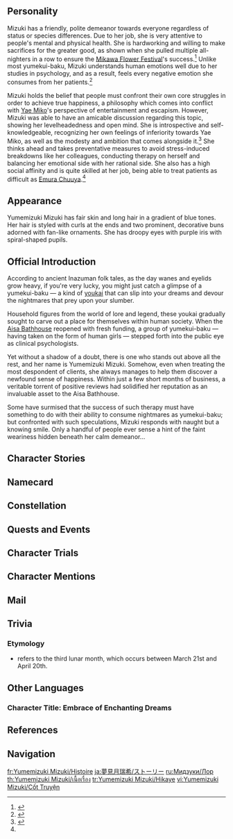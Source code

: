 {{CharacterTabs}}
{{Quote|A [[yumekui-baku]], who also happens to be a clinical psychologist and a major shareholder of [[Aisa Bathhouse]]. If you ever find yourself gripped by seemingly insurmountable anxiety, she will surely be able to offer you the help you so need.|Description from the Official Website<ref>Official Genshin Impact Website: [https://genshin.hoyoverse.com/en/character/inazuma?char=15 Yumemizuki Mizuki]</ref>}}

==Personality==
{{Quote|A shareholder of Aisa Bathhouse, a baku, and a clinical psychologist. Dedicated to the dispersal of nightmares, and to bringing people peace of mind.|In-game character attributes and profile page text}}
Mizuki has a friendly, polite demeanor towards everyone regardless of status or species differences. Due to her job, she is very attentive to people's mental and physical health. She is hardworking and willing to make sacrifices for the greater good, as shown when she pulled multiple all-nighters in a row to ensure the [[Mikawa Flower Festival]]'s success.<ref>{{Ref/Quest|As Though Beholding Illusions}}</ref> Unlike most yumekui-baku, Mizuki understands human emotions well due to her studies in psychology, and as a result, feels every negative emotion she consumes from her patients.<ref name="crisis">{{Ref/Quest|Crisis at the Aisa Bathhouse}}</ref>

Mizuki holds the belief that people must confront their own core struggles in order to achieve true happiness, a philosophy which comes into conflict with [[Yae Miko]]'s perspective of entertainment and escapism. However, Mizuki was able to have an amicable discussion regarding this topic, showing her levelheadedness and open mind. She is introspective and self-knowledgeable, recognizing her own feelings of inferiority towards Yae Miko, as well as the modesty and ambition that comes alongside it.<ref>{{Ref/Quest|Afterword (Dream Eater's Melancholia)}}</ref> She thinks ahead and takes preventative measures to avoid stress-induced breakdowns like her colleagues, conducting therapy on herself and balancing her emotional side with her rational side. She also has a high social affinity and is quite skilled at her job, being able to treat patients as difficult as [[Emura Chuuya]].<ref name="crisis"/>

==Appearance==
{{See also|Dawnbreath Dreambelle}}
<!-- Keep appearance section short and concise. Limit to 3-4 sentences. Outfits should be described on the outfit pages. -->
Yumemizuki Mizuki has fair skin and long hair in a gradient of blue tones. Her hair is styled with curls at the ends and two prominent, decorative buns adorned with fan-like ornaments. She has droopy eyes with purple iris with spiral-shaped pupils.

==Official Introduction==
<!-- Article from Hoyolab -->
{{Official Introduction
|title     = Clouds of doubt depart, moonlight amidst dreams unveiled, to grace dreamers' hearts.
|link      = https://www.hoyolab.com/article/36178015
|character = Yumemizuki Mizuki
}}
{{Quote|Hmm, how to describe this old friend of mine... Well, she's an intriguing one, but 'cute' isn't exactly the word I'd go for. Being the finest clinical psychologist in all of [[Inazuma]], she has a remarkable talent for reading others' minds. Yet when it comes to her own, she keeps it so tightly sealed that even I struggle to fathom what she's thinking. If you ever have the pleasure of meeting her, why don't you try guessing for yourself?|[[Yae Miko]]}}

According to ancient Inazuman folk tales, as the day wanes and eyelids grow heavy, if you're very lucky, you might just catch a glimpse of a yumekui-baku &mdash; a kind of [[youkai]] that can slip into your dreams and devour the nightmares that prey upon your slumber.

Household figures from the world of lore and legend, these youkai gradually sought to carve out a place for themselves within human society. When the [[Aisa Bathhouse]] reopened with fresh funding, a group of yumekui-baku &mdash; having taken on the form of human girls &mdash; stepped forth into the public eye as clinical psychologists.

Yet without a shadow of a doubt, there is one who stands out above all the rest, and her name is Yumemizuki Mizuki. Somehow, even when treating the most despondent of clients, she always manages to help them discover a newfound sense of happiness. Within just a few short months of business, a veritable torrent of positive reviews had solidified her reputation as an invaluable asset to the Aisa Bathhouse.

Some have surmised that the success of such therapy must have something to do with their ability to consume nightmares as yumekui-baku; but confronted with such speculations, Mizuki responds with naught but a knowing smile. Only a handful of people ever sense a hint of the faint weariness hidden beneath her calm demeanor...

==Character Stories==
{{Character Story
|title1        = Character Details
|text1         = <p>Mention the Aisa Bathhouse, and for most Inazumans, the first thing that springs to mind are its artificial hot springs &mdash; inspired by those present in [[Natlan]], kitted out with imported facilities, and hailed as a "go-to destination for relaxation."</p><p>The bathhouse has recently undergone a major renovation, now offering "psychotherapy" services that have quickly won it widespread acclaim.</p><p>Enter Yumemizuki Mizuki, a clinical psychologist who, after having only recently returned to Inazuma, has quickly taken center stage. Known for her holistic approach, she utilizes a combination of the hot springs' warm and soothing waters, serene fragrances, and her own miraculous youkai powers to expel the deep-seated unease troubling her patients.</p><p>Word gradually got out that this woman &mdash; or rather, yumekui-baku in a woman's form &mdash; was actually the Aisa Bathhouse's major shareholder; not only the core founding investor, but also the decision-maker behind its recent renovation.</p><p>Yet she was nothing like your typical behind-the-scenes investor, instead showing both the professionalism of a doctor and the forbearing dedication of an ordinary employee. Immersed in her frontline duties, she meticulously consulted with every patient, diagnosing, prescribing, then administering treatments with pinpoint precision and cool-headed composure.</p><p>In this way, Mizuki rapidly made quite a name for herself among those tormented by persistent nightmares.</p><p>The elderly, perhaps, might remember hearing bedtime stories about yumekui-baku in their childhood &mdash; and among them, funnily enough, the name of Yumemizuki Mizuki in particular would no doubt ring a bell.</p><p>Mizuki's peaceful and carefree demeanor, however, make it somewhat difficult for people to associate her with the youkai of those fading legends.</p><p>But the Aisa Bathhouse is only the first step in Mizuki's grand plan. Although progress has been slow, her vision is to eventually expand into a fully-fledged conglomerate, offering the people of Inazuma both comprehensive entertainment and improved mental well-being.</p><p>To this end, she continues to explore methods that go beyond simply relying upon her youkai powers &mdash; everything from mind-calming exercises to invigorating amusement parks, structured dietary plans, and even traditional games to bring joy and laughter to her patients once more.</p><p>Knowing little about Mizuki, employees who catch a glimpse of her busy schedule can't help but feel worried for her. Might their boss, clearly far more overworked than any of them, be weighed down by hidden fatigue and anxiety too?</p>
|mention1      = 

|title2        = Character Story 1
|friendship2   = 2
|quest2        = 
|other2        = 
|text2         = <p>Though it would be unfair to say that the yumekui-baku were entirely unheard of, yet compared to the likes of the [[Kitsune (Species)|kitsune]] &mdash; almost ubiquitous in lore and legend &mdash; or the gallant [[tengu]], or the fearsome and awe-inspiring [[oni]], they had never been of any particular renown.</p><p>At the great gathering known as the "[[Hyakkiyakou|Hyakumonogatari Taikai]]," the baku were little more than bit-part characters. Some would sit there in a quiet corner sipping away at their tea, while others could be found alongside fellow lesser youkai, listening respectfully to the lofty rhetoric and grandiose tales of the great and mighty. Others still might act as attendants, pouring tea and sake for refined individuals like [[Urakusai]].</p><p>For the young baku Yumemizuki Mizuki, the sole pleasure of attending those banquets back then lay in marveling at how her friend, the young kitsune Yae Miko, dazzled others with her sharp wit and ingenuity.</p><p>Watching Miko debating tirelessly with Urakusai, curled up on the shoulder of the older [[Kitsune Saiguu]], Mizuki always ended up munching through several times her usual share of snacks. Delighting in the way she dissected her opponent's arguments, Mizuki often nodded in admiration at her friend's quick thinking, even memorizing her brilliant retorts word-for-word.</p><p>The next morning, catching sight of a yawning Miko, Mizuki would eagerly approach her with a bowl of freshly-fried tofu, ready to resume their conversation from the night before.</p><p>Mizuki's near-fawning enthusiasm sometimes caught Miko quite off guard. On such occasions, she would elegantly cover her face with a flick of her fluffy tail, then quickly change the subject by saying, "Let's go grab some ramen."</p><p>Whether nose-to-bowl in front of Master Karasu's ramen stall, perched up high atop the sturdiest sakura branch on the southern slopes of [[Mt. Yougou]], or lounging on beaches bathed in the setting sun's glow, the young kitsune and the little baku were inseparable, chatting away about everything and anything.</p><p>Even the untold secrets of their deepest dreams became treasures that they shared with one another.</p><p>But as the successor to Hakushin Kitsune's bloodline, the duties that awaited Miko, and the responsibilities that growing up entailed for her, were a heavy load to bear indeed.</p><p>When Miko, then Mizuki in turn, acquired the power to take humanoid form, the two of them were swept apart by the currents of life &mdash; just like humans &mdash; each carried off to different waters of the world.</p><p>Under Kitsune Saiguu's tutelage, Miko went on to fathom profound mysteries of youkai magic, and, surrounded by the maidens of the [[Grand Narukami Shrine (Faction)|Grand Narukami Shrine]], mastered the 880 precepts of the Guuji. As the Hakushin bloodline's rising star, Miko moved through the ranks of the big, the bad, the great, and the good, solidifying her kin's standing in the world of the youkai.</p><p>Her world was like the vast sea they once gazed at together &mdash; tumultuous and ever-changing, filled with all sorts of dangers and challenges, but brimming with endless possibilities too.</p><p>Mizuki, meanwhile, slipped into an altogether quieter life. Much of her time she spent farming or weaving with her fellow baku to make ends meet, but she would also set off on patrol at fixed times, devouring nightmares for those who sought her help.</p><p>It was like she'd drifted downstream into a perfectly still lake, placid to the point of monotony.</p><p>Their outings together grew less and less frequent, until eventually, even their agreement to spend time together once a month became too difficult to keep.</p><p>Mizuki, however, felt no regret as a result of this.</p><p>After all, she still left home at exactly the same time as Miko each morning; and when Miko took the bowl of fried tofu that Mizuki had prepared for her, she still gave her that same old smile &mdash; reserved only for her closest friends.</p><p>Mizuki doubted she could bear even a tenth of Miko's responsibilities, and whenever they walked together, she felt crushed by the weight of the gazes that bore down upon them from all sides.</p><p>She was quite content to play a bit part without many lines, simply providing Miko with a sense of peace when she needed it.</p>
|mention2      = Urakusai,Yae Miko,Kitsune Saiguu

|title3        = Character Story 2
|friendship3   = 3
|quest3        = 
|other3        = 
|text3         = <p>Alas, tranquility never lasts forever.</p><p>That day came when a [[Cataclysm|dark disaster]] fell upon them all, crashing down like a crumbling rampart. Humans and youkai alike were rendered helpless beneath the weight of its evil, and the islands resounded with cries of despair.</p><p>Ill-suited for battle, the baku had no choice but to beat a hasty retreat, seeking safety in nooks and crannies of the land so unfrequented that they escaped the calamity's notice.</p><p>After the last vestiges of evil had finally been vanquished by the [[Ei|Shogun]], Mizuki and her kin returned with great trepidation, only to find that their once-thriving settlement had been reduced to ruins.</p><p>Frantic with worry, Mizuki searched far and wide for her friends, seeing only heartbreaking scenes of loss and separation everywhere she went.</p><p>Gone without a trace was the familiar figure of Kitsune Saiguu. Instead, Mizuki found Miko &mdash; eyes dim, face pale, cheeks streaked with faint trails of tears &mdash; bowed in prayer before the withered [[Sacred Sakura]].</p><p>Thus was the Miko she knew so well prematurely forced to shoulder the responsibilities that awaited her, becoming the revered Guuji Yae.</p><p>From then on, even their morning encounters became a thing of the past. Snowed under by the avalanche of recovery work, Miko had no choice but to move into the Grand Narukami Shrine, where she worked tirelessly day and night.</p><p>Soon, the yumekui-baku too found themselves swamped with relentless requests; for the shattered land of Inazuma was now strewn with the traumatized, scarred in both body and mind, humans and youkai alike.</p><p>The calamity may have been driven back for the time being, but all were haunted by the remembrance of its horrors, and these fears took root in the very depths of their dreams. Night after night, these victims were beset by waves of endless terrors, eating away at their willpower and eroding their resolve.</p><p>The residual dread was so overwhelming that even the baku elder herself proved unable to withstand it. One day, she collapsed after dispelling the nightmares of several [[Shogunate]] samurai, falling into a coma for many months. When she finally awoke, she was too frail to continue performing her duties, and so was forced to retire.</p><p>It was at this moment that the hitherto unremarkable Yumemizuki Mizuki revealed her talents unlooked-for. When she extracted the dark poison from the victims' minds, the pain she felt was excruciating &mdash; not unlike the sensation of being cut or burned. Yet clearly, this was far better than drifting off into a deep sleep that could last for months on end.</p><p>And so Mizuki became a beacon of hope for the victims, helping them free themselves from the nightmares by which they were tormented. Laden with an unbearable weight of anguish, she would stagger back each day, retreating to a secluded spot to recover in quiet solitude.</p><p>That may have been Mizuki's most trying time, as she shared every second of the victims' pain. Day and night, her vision was filled with a deep, purplish-blackness that seemed to flow and spread like blood oozing from an open wound.</p><p>Fortunately, she could draw strength from the image of her dearest friend, carved deeply into her subconscious mind. Whenever Mizuki teetered on the brink of collapse, that cherry-blossom pink always brought her back to her senses.</p><p>"As Guuji, it's {{sic|Miko}} job to help the Shogun deal with the problems of the physical world... I, too, must do my duty, and that's to help others overcome their spiritual pain!"</p><p>By reassuring herself so, Mizuki always found the strength to continue.</p><p>Yet, single-mindedly immersed in her work as she was, there was one thing she overlooked &mdash; that, in the blink of an eye, a century had flown by.</p><p>While Mizuki had been tending to her countless patients and calming the turbulence of their traumas, the Miko she once knew had steadily been shaped by the weight of her duties. More frequently, the Guuji now wore the smile of one who mocked the fleeting transience of the mortal world.</p><p>On the rare occasion that they found themselves sitting together by their old ramen stand, they repeatedly struggled to connect &mdash; the air thick with an alien silence, despite the fact that they had once been so close that they could share anything.</p><p>After much contemplation, Mizuki decided to give her friend the benefit of the doubt and came to terms with the way things had turned out.</p><p>The pain that Miko suffered during the calamity, she told herself, must have far exceeded her own. Ordinary youkai could not even begin to imagine the burdens entailed by being Guuji of the Grand Narukami Shrine.</p><p>Without adopting such pointed composure, she reasoned, Miko may have been unable to endure the relentless onslaught of challenges that had come her way.</p><p>Having experienced such different environments, it was only natural that their reflections would diverge.</p><p>At the very least, they had both done their utmost to fulfill their respective duties. The way things were now was but the outcome of having made the best possible decisions that they could have.</p><p>To rely on a familiar figure as a source of comfort, hoping she would remain forever frozen as she was in memory... Inevitably, that would only serve as a shackle for them both.</p><p>Whether they liked it or not, their carefree days were gone for good. They each had their own paths to follow, so why not do so freely without clinging to the past?</p><p>Let the memories of those bygone days stay where they belonged &mdash; safe and sound, in the depths of her inner self.</p>
|mention3      = Raiden Shogun,Ei,Kitsune Saiguu,Yae Miko

|title4        = Character Story 3
|friendship4   = 4
|quest4        = 
|other4        = 
|text4         = <p>Not all nightmares are the same. For individuals who are otherwise sound in mind and body, occasional nightmares caused by passing clouds of gloom are a natural source of nourishment for the yumekui-baku. But the nocturnal terrors of those afflicted by chronic illness or severe trauma are altogether a different animal. The baku may still consume them, even likening the experience to eating flavorless bread, yet their toxic threat remains undiminished.</p><p>Even Mizuki, the most gifted of her kind, would find herself plagued by persistent ailments if she devoured too many of the latter.</p><p>To prevent healers from succumbing to the very maladies they sought to cure, Mizuki began exploring methods beyond her natural youkai powers, seeking to detoxify such negative emotions prior to consumption.</p><p>And so, once she was certain that the dark calamity's lingering shadows had been fully suppressed, Mizuki set off for foreign lands. Her aim was to study humanity's most cutting-edge medical practices in order to develop her very own system of "clinical psychological therapy."</p><p>In [[Mondstadt]], working with the [[Adventurers' Guild]], she took on a part-time role as a "post-trauma disorder treatment consultant," gaining invaluable experience in hands-on clinical care.</p><p>In [[Liyue]], under the guidance of the physicians of [[Chenyu Vale]], she familiarized herself with various medicinal herbs that could be used to calm the mind and spirit, as well as the intricate process of cultivating and using them.</p><p>In [[Sumeru]], inspired by the local incense burners, she built upon her previous explorations of herbal medicines by devising a method of aromatic therapy, using incense as a healing aid to facilitate relaxation and sleep.</p><p>And in [[Fontaine]], she supplemented her knowledge by delving into the theoretical medical insights of the [[Fontaine Research Institute|Research Institute]]. By considering the scientific underpinnings of avant-garde cinematography, she even discovered fascinating connections between visual patterns and human psychology.</p><p>After years of study and exploration, Mizuki eventually reached her final destination &mdash; the vibrant land of the seemingly indefatigable [[People of the Springs]] in Natlan's southern regions.</p><p>Not only did the "hot spring warriors" give Mizuki the warmest of welcomes, they also showed her their courage by valiantly facing down enemies who shared the same origins as the [[Abyss|dark calamity]] that had once blighted her native land.</p><p>Of all the people she met, [[Mualani]] in particular left a lasting impression. The first time they crossed paths, Mualani had been dashing about, playing tag with a group of children, when all of a sudden she had lost her footing &mdash; at which point, she accidentally crashed straight into Mizuki, then dragged her down together into the hot spring beside them. A somewhat clumsy first impression, by any account...</p><p>Yet in the face of fearsome foes, Mualani's boundless optimism became an unshakable pillar of strength. Not only was she utterly dependable, but even after a fight, she showed no signs of the usual psychological scars that Mizuki had grown so accustomed to seeing.</p><p>Spurred on by her curiosity, Mizuki investigated further, finally concluding that &mdash; aside from sheer willpower &mdash; a balanced lifestyle was crucial to mental well-being.</p><p>Living their lives to the fullest in peacetime, brimming with energy and savoring every moment, and then stepping onto the battlefield without regrets, refreshed and ready for the fight &mdash; could this, Mizuki wondered, be the secret to the strength of Natlan's warriors?</p><p>"Play hard, fight hard, huh... Treating life's conundrums as you would challenges in a game &mdash; taking them on in a composed, timely manner."</p><p>And thus, Mizuki conceived the idea of establishing an "entertainment group." Her vision was to introduce the residents of Inazuma to a wide range of different leisure activities, and thereby significantly improve their mental well-being.</p><p>From the People of the Springs, she got the idea of hot springs and water sports; from the [[Scions of the Canopy]], of (relatively) safe extreme sports like rock climbing and mountaineering; and she even planned to set up fitness centers staffed by professional trainers from the [[Collective of Plenty]]. With a team of collaborators soon in place, Mizuki's vision began to take shape...</p>
|mention4      = Mualani

|title5        = Character Story 4
|friendship5   = 5
|quest5        = 
|other5        = 
|text5         = <p>In Inazuman folklore, the yumekui-baku have always been celebrated for their benevolent and carefree nature, depicted as beings without wants of their own, yet ever ready to help others in need.</p><p>Mizuki is a shining example of this in the flesh. Despite her extensive experience in helping others ward off nightmares, she has never capitalized on her reputation by increasing her fees, instead maintaining a remarkably lenient pricing policy.</p><p>When treating the common folk, she calculates her labor fee by adhering to a strict formula &mdash; half of the patient's hourly wage multiplied by the duration of the session. Even when it amounts to no more than the price of a bowl of ramen, she accepts her meager earnings without a word of discontent.</p><p>In Mizuki's eyes, these patients suffer enough as-is, so the least she can do is avoid adding financial burdens to their woes.</p><p>For wealthier patients, she asks them to set their own price, saying, "Given your means, what would you consider fair payment for this treatment?"</p><p>Whether out of respect for Mizuki or simply to uphold their own sense of pride, such patients invariably end up proposing handsome prices indeed...</p><p>This approach has earned her services widespread acclaim, leading to a steady stream of appointments that keeps her so busy that she often goes for weeks without a single day off.</p><p>After consuming a patient's nightmares, it always feels as if she has eaten a large bowl of rice. So long as the toxins are not too potent, both her youkai power and physical strength will be replenished.</p><p>By all accounts, Mizuki seldom indulges in personal spending. Aside from a few simple outfits and the occasional inexpensive dessert, she rarely treats herself to anything, keeping her living expenses to a bare minimum.</p><p>A youkai with practically no time off, almost no inclination to spend, nearly zero expenditure, and a relentless work ethic... Given several centuries, just how much could such an individual save up? Without any precedents to compare her against, it's a tough question to answer.</p><p>No matter how you arrive at your estimate, one thing is for certain &mdash; that her savings must be substantial, to say the very least. And they were, in fact, the foundation that underpinned Mizuki's own investments.</p><p>For a time, the turmoil caused by the [[Sakoku Decree]] prevented her from returning to Inazuma, leaving her unable to inspect the progress that had been made on the Aisa Bathhouse. Several of her other ventures, too, remained stuck at the planning stage, with no hope of headway in sight...</p><p>Yet during this period, Mizuki was far from idle. She worked tirelessly to keep abreast of all the latest trends in [[Teyvat]], ensuring that her future businesses could cater to all age groups and alleviate the troubles of patients young and old.</p><p>Inspired by modern theories, she strove to make the process less daunting for her patients by stripping it of its overtly "clinical" characteristics. She referred to her patients as "guests" and rebranded the serious business of therapy as a form of leisure, meticulously refining every detail to foster an atmosphere of complete relaxation.</p><p>Upon returning to Inazuma, Mizuki applied the research findings she had acquired in Fontaine, personally starring in a series of innovative new "promotional programs" designed to catapult her reputation to new heights.</p><p>Despite having plenty of awkward moments in front of the [[Kamera]], and how she sometimes got so nervous that she could hardly catch her breath, she knew that if she could just convince people to try out her new approach to therapy &mdash; so they could put their worries behind them, once and for all &mdash; then it would all be worth it.</p><p>But aside from her own publicity efforts, Mizuki just so happened to also know a fellow professional with great potential for collaboration.</p><p>And that was none other than her old friend, Yae Miko &mdash; editor-in-chief of the cultural and artistic hub that was the [[Yae Publishing House]].</p>
|mention5      = Yae Miko

|title6        = Character Story 5
|friendship6   = 6
|quest6        = 
|other6        = 
|text6         = <p>"When helping patients cope with their anxiety, should the emphasis be on gradually guiding them to come face to face with the source of their mental struggles, or on offering reassurance, prioritizing the alleviation of their unease?"</p><p>"When dispelling nightmares, is there any risk that the direct removal of negative emotions through prolonged reliance on youkai powers might lead to unintended side effects?"</p><p>"If we can't help patients resolve their real-world problems, how can we ensure that they don't relapse?"</p><p>...</p><p>Finally back from her century-long odyssey, Mizuki had so much to discuss with her old friend Miko.</p><p>Beneath the sakura tree where they used to meet as children, they spread out a tablecloth, laid out some snacks, and held a little tea party, chatting from dawn until dusk.</p><p>Their elation at being reunited was accompanied by a rational exchange of ideas, giving them both a chance to share their heartfelt thoughts.</p><p>Miko was of the opinion that entertainment must stay pure and simple, just as it was in essence. If patients could actively seek out happiness and fill their minds with vibrant, positive thoughts, they might very well be able to eliminate any possible foothold for negative emotions to take root.</p><p>Mizuki, however, was concerned that focusing solely on the "pursuit of happiness" without addressing the core of a patient's struggles could lead to an emotional imbalance.</p><p>As the tea party came to an amicable close, they both accepted the other's perspective, understanding that, in their own unique way, they would each come up with novel solutions to help the people of Inazuma overcome their inner demons.</p><p>As Mizuki saw it, the Yae Publishing House's approach &mdash; focused mainly on light novels while branching off into various other forms of cultural entertainment &mdash; immersed customers in a myriad of fantastical worlds, injecting hope and vitality back into their lives.</p><p>The issue, however, was that cultural products required a certain level of engagement. People who were too physically, mentally, or emotionally drained might struggle to muster the energy or concentration required for extended reading and contemplation.</p><p>On top of this, if a person was to completely lose themselves in the fantasy world of light novels, they might inadvertently begin to overlook pressing real-world issues.</p><p>The entertainment group that Mizuki had envisioned would not only address the challenges faced by the yumekui-baku, but also fill in this missing piece of the puzzle&mdash;</p><p>Firstly, healing those who had neither the time nor the energy to enjoy more demanding forms of cultural entertainment and helping them find new joys in life.</p><p>And secondly, helping those who had become lost in escapism by gently guiding their focus back to their inner selves.</p><p>In this way, people from all walks of life in Inazuma &mdash; from hardworking common folk to learned literati &mdash; could be aided in finding a holistic solution for improving their spiritual well-being, regardless of their wealth or status.</p><p>In cases where the patient's mental and emotional struggles were so deep-seated that they could not be alleviated through conventional methods, or with particularly delicate issues that required careful handling, Mizuki would fall back upon her baku powers to cleanse the toxic shadows from their dreams.</p><p>Methodical, systematic, and seamless to a tee.</p><p>That said, as ever, neighborhood gossip tended to focus on superficial details. Based on rumors from who knows where, word quickly went out that the major shareholder of Aisa Bathhouse, "y'know, the one who just returned from abroad," was seeking to challenge the Yae Publishing House itself with a brand new business venture.</p><p>The rumors grew increasingly sensational, even inspiring works like "A Business Battle Between Childhood Friends" which quickly became the talk of the town.</p><p>When this tale reached Mizuki's ears, she was quite taken aback for a moment, but a smile quickly followed.</p><p>Well, that... didn't sound like such a bad idea.</p><p>Miko had always relished this type of fun, and it was indeed true that Mizuki felt determined to push forward in her career, eager to surpass the friend who had once strode ahead of her.</p><p>With mutual understanding, the two friends became tacitly-acknowledged "business rivals."</p>
|mention6      = Yae Miko

|title7        = Ya-chan and Te-chan
|friendship7   = 4
|quest7        = 
|other7        = 
|text7         = <p>Wherever Mizuki goes, her two little baku companions are never far behind. Indeed, they are practically inseparable.</p><p>In her day-to-day life, the two little baku act like her assistants, helping Mizuki make drinks, cook meals, and fetch things that she requires.</p><p>When she's busy fighting off monsters and knaves, not only will they cheer her on, they'll even jump in to join the fray...</p><p>Mizuki calls them "Ya-chan" and "Te-chan," simple yet meaningful names that carry connotations of "emotional stability" and "rational thinking."</p><p>They are not, however, Mizuki's kin, but rather manifestations of her youkai powers and embodiments of her spirit and wisdom.</p><p>Clinical psychologists absorb their patients' sorrows, anxieties, and fears, yet their own negative emotions often go unaddressed. Over time, their beleaguered hearts put them at risk of a total and irrevocable breakdown.</p><p>Mizuki has seen colleagues fall apart completely. Seeing them lying there immobile &mdash; some not only bedridden, but even mentally incapacitated &mdash; she quietly warned herself never to follow that same path.</p><p>For this reason, Mizuki also conducts therapy on herself.</p><p>Picture a version of her, overflowing with emotion, who could empathize with patients as naturally as drawing breath, yet whose own mood was as fragile as gossamer, collapsing at the slightest touch...</p><p>Then imagine another version of her who, guided purely by reason, applied logic to every problem, stripping away all subjective emotions to the point of seeming somewhat cold and detached...</p><p>The two little baku, embodying these two different aspects of Mizuki's self, each have their own flaws. As they accompany her when she is treating patients, they offer analyses from the most extreme of perspectives, not even stinting to outline the full consequences that such extremes would entail.</p><p>Afterwards, Mizuki comforts the two of them as if gazing into mirrors of opposing natures, giving her a chance to pick apart the easily overlooked yet potentially devastating issues lying dormant within her own heart.</p><p>When contemplating certain issues, if she starts to feel too fragile, she adopts the mindset of someone with a broader perspective by summoning up a degree of cold detachment...</p><p>When communicating with someone, if she finds their mood worsening as a result of her coming across too harshly, she can also take a step back and start again from an empathetic perspective &mdash; and by doing this, she can strike a balance between objective logic and subjective emotions.</p><p>This process of communicating with Ya-chan and Te-chan also plays a pivotal role in how Mizuki balances her own emotions.</p><p>After having been through centuries of refinement and observing countless patient interactions, Ya-chan and Te-chan's perspectives no longer dwell at the opposite poles of emotion and reason. Much like Mizuki herself, they can now find a middle ground between the two &mdash; most of the time, at least.</p><p>The day that Ya-chan's excessive empathy no longer easily ends in tears, and Te-chan learns not to dish out sharp critiques of overly subjective patients, will be the day that Mizuki has become nigh-impervious to even the most powerful of negative emotions.</p>
|mention7      = 

|title8        = Vision
|friendship8   = 6
|quest8        = 
|other8        = 
|text8         = <p>Even the most delicious of dishes, if eaten three times a day, every day, for hundreds or even thousands of meals in a row, would become unbearable for your average person.</p><p>Yet in Mizuki's world of dream-cuisine, bland nightmares are a blessing to be savored.</p><p>Some people's nightmares are like the apocalyptic aftermath of a kitchen explosion &mdash; a chaotic mix of seasonings with acrid undertones of charred woodsmoke, a slight tang of rust, and harsh, acidic notes to round it all off.</p><p>But what about good dreams?</p><p>Very few yumekui-baku even know what they taste like, for their kind follow an unwritten rule: "Never eat someone else's good dreams without permission."</p><p>It wasn't until her tenth year as a clinical psychologist that Mizuki finally had the rare privilege of tasting such a precious delicacy.</p><p>One day, a girl who had made a full recovery thanks to Mizuki's therapy came to express her gratitude with a gift. As they chatted, the girl suddenly suggested the idea of sharing one of her colorful, vibrant dreams.</p><p>It was a dreamscape brimming with innocence, energy, and dazzling fantasy. Mizuki was utterly captivated by its flavor... Pleasant, warm, and delicately sweet.</p><p>From that day on, Mizuki developed a love for all kinds of desserts, and soon, a bold idea began to take root in her heart.</p><p>Could the indescribable beauty of a good dream be a remedy in itself, powerful enough to dissolve negative emotions all on its own?</p><p>If she could create such dreams with her youkai powers, they might serve as a potent medicine for her patients' emotional struggles.</p><p>And maybe, just maybe... they could also be treasured as exquisite delicacies, a treat for herself, every now and then?</p><p>Sadly, however, the baku do not possess the power of creation. Good dreams are, in a sense, the pure and untainted projections of a person's desires. As such, they cannot easily be replicated by outside forces, let alone conjured out of thin air...</p><p>Since everyone's desires differ, there can be no universal "recipe" for creating a one-size-fits-all sweet dream. Attempting to probe a person's innermost thoughts &mdash; to fathom their deepest secrets &mdash; might itself become an act of intrusion, only adding to their anxiety and unease.</p><p>Regrettably, therefore, Mizuki was unable to figure out the secret to creating a cure-all dream.</p><p>But fortunately, the decades of searching and studying were not in vain. Her dedication was eventually rewarded...</p><p>One weary yet fulfilling night, Mizuki dreamt of becoming a little baku once more, and of sharing a meal with her dearest friend by a ramen stall.</p><p>This particular dream had a delicate, smoky feel to it, almost like a gentle breeze, and it seemed to share the same outline that many happy dreams had in common.</p><p>Unbound, unburdened, and carefree...</p><p>As the dream unfolded, a radiant, crystalline Vision silently appeared by Mizuki's pillow.</p><p>From then on, Mizuki took a new approach, as if she had been inspired.</p><p>She resolved to guide people towards tranquil, soothing dreams, rekindling memories of the things they treasured most.</p><p>She believed that all the good and beauty that people cherished deep inside them would surely awaken at crucial moments, coloring their dreams and transforming them into the most magnificent forms imaginable.</p>
|mention8      = Yae Miko
}}

==Namecard==
{{Namecard|Yumemizuki Mizuki: Nightmare Devourer}}

==Constellation==
{{Constellation Lore|Tapirus Somniator}}

==Quests and Events==
{{Quests and Events}}

==Character Trials==
{{Trials by Character}}

==Character Mentions==
{{Character Mentions}}

==Mail==
{{Mails by Category List|noheader=1}}
<!--
==Trivia==
* 
--><!--
===Etymology===
*
--><!--
==Notes==
{{Reflist|note=1}}
-->
== Trivia ==

=== Etymology ===

* {{Lang|Yumemizuki|ja=夢見月}} refers to the third lunar month, which occurs between March 21st and April 20th.

==Other Languages==
===Character Title: Embrace of Enchanting Dreams===
{{Other Languages
|en       = Embrace of Enchanting Dreams
|zhs      = 绮梦缱绻
|zhs_rm   = Qǐmèng Qiǎnquǎn
|zht      = 綺夢繾綣
|zht_rm   = Qǐmèng Qiǎnquǎn
|zh_tl    = Entangled in Exquisite Dreams
|ja       = 睦み合う綺羅の夢
|ja_rm    = Mutsumiau Kira no Yume
|ja_tl    = 
|ko       = 아름답게 얽힌 꿈
|ko_tl    = 
|es       = La Dulce Soñadora
|es_tl    = The Sweet Dreamer
|fr       = Étreinte de rêves enchanteurs
|fr_tl    = Embrace of Enchanting Dreams
|ru       = Объятие волшебных снов
|ru_tl    = Embrace of Enchanting Dreams
|th       = ห้วงนิทราคะนึงฝัน
|th_rm    = 
|th_tl    = 
|vi       = Ảo Mộng Trùng Điệp
|vi_tl    = 
|de       = Umarmt von süßen Träumen
|de_tl    = Embraced by Sweet Dreams
|id       = Embrace of Enchanting Dreams
|pt       = Sonhos Entrelaçados
|pt_tl    = 
|tr       = Büyüleyici Düşlerin Elçisi
|tr_tl    = 
|it       = Intreccio di sogni incantevoli
|it_tl    = 
}}

==References==
{{Reflist}}

==Navigation==
{{Character Navbox|Lore}}

[[fr:Yumemizuki Mizuki/Histoire]]
[[ja:夢見月瑞希/ストーリー]]
[[ru:Мидзуки/Лор]]
[[th:Yumemizuki Mizuki/เนื้อเรื่อง]]
[[tr:Yumemizuki Mizuki/Hikaye]]
[[vi:Yumemizuki Mizuki/Cốt Truyện]]